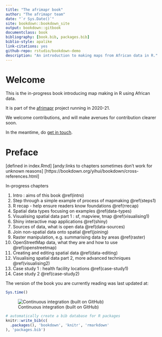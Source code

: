 ```yaml
--- 
title: "The afrimapr book"
author: "The afrimapr team"
date: "`r Sys.Date()`"
site: bookdown::bookdown_site
output: bookdown::gitbook
documentclass: book
bibliography: [book.bib, packages.bib]
biblio-style: apalike
link-citations: yes
github-repo: rstudio/bookdown-demo
description: "An introduction to making maps from African data in R."
---
```


# Welcome {-}
This is the in-progress book introducing map making in R using African data.

It is part of the [afrimapr](https://afrimapr.github.io/afrimapr.website/) project running in 2020-21.

We welcome contributions, and will make avenues for contribution clearer soon.

In the meantime, do [get in touch](https://afrimapr.github.io/afrimapr.website/get-involved/).


# Preface {-}

[defined in index.Rmd]
[andy:links to chapters sometimes don't work for unknown reasons]
[https://bookdown.org/yihui/bookdown/cross-references.html]

In-progress chapters

1. Intro : aims of this book \@ref(intro)
1. Step through a simple example of process of mapmaking \@ref(steps1)
1. R recap - help ensure readers know foundations \@ref(rrecap)
1. Spatial data types focusing on examples \@ref(data-types)
1. Visualising spatial data part 1 : sf, mapview, tmap \@ref(visualising1)
1. Shiny interactive map applications \@ref(shiny)
1. Sources of data, what is open data \@ref(data-sources) 
1. Join non-spatial data onto spatial \@ref(joining)
1. Raster manipulation, e.g. summarising data by areas \@ref(raster)
1. OpenStreetMap data, what they are and how to use \@ref(openstreetmap)
1. Creating and editing spatial data \@ref(data-editing)
1. Visualising spatial data part 2, more advanced techniques \@ref(visualising2)
1. Case study 1 : health facility locations \@ref(case-study1)
1. Case study 2 \@ref(case-study2)


The version of the book you are currently reading was last updated at:

```r
Sys.time()
```

![Continuous integration (built on GitHub)](https://github.com/afrimapr/book/workflows/tic/badge.svg)

```r
# automatically create a bib database for R packages
knitr::write_bib(c(
  .packages(), 'bookdown', 'knitr', 'rmarkdown'
), 'packages.bib')
```
